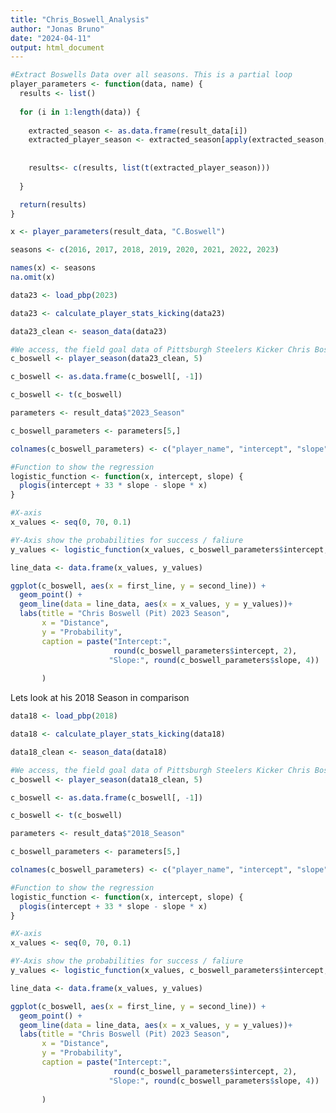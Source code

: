 ---
title: "Chris_Boswell_Analysis"
author: "Jonas Bruno"
date: "2024-04-11"
output: html_document
---

```{r}
#Extract Boswells Data over all seasons. This is a partial loop
player_parameters <- function(data, name) {
  results <- list()
  
  for (i in 1:length(data)) {
    
    extracted_season <- as.data.frame(result_data[i])
    extracted_player_season <- extracted_season[apply(extracted_season, 1, function(row) any(row == name)), ]
    
     
    results<- c(results, list(t(extracted_player_season)))
    
  }

  return(results)
}


```




```{r}
x <- player_parameters(result_data, "C.Boswell")

seasons <- c(2016, 2017, 2018, 2019, 2020, 2021, 2022, 2023)

names(x) <- seasons
na.omit(x)
```


```{r}	


data23 <- load_pbp(2023)

data23 <- calculate_player_stats_kicking(data23)

data23_clean <- season_data(data23)

#We access, the field goal data of Pittsburgh Steelers Kicker Chris Boswell
c_boswell <- player_season(data23_clean, 5)

c_boswell <- as.data.frame(c_boswell[, -1])

c_boswell <- t(c_boswell)

parameters <- result_data$"2023_Season"

c_boswell_parameters <- parameters[5,]

colnames(c_boswell_parameters) <- c("player_name", "intercept", "slope")

#Function to show the regression
logistic_function <- function(x, intercept, slope) {
  plogis(intercept + 33 * slope - slope * x)
}

#X-axis
x_values <- seq(0, 70, 0.1)

#Y-Axis show the probabilities for success / faliure
y_values <- logistic_function(x_values, c_boswell_parameters$intercept, c_boswell_parameters$slope)

line_data <- data.frame(x_values, y_values)

ggplot(c_boswell, aes(x = first_line, y = second_line)) +
  geom_point() +
  geom_line(data = line_data, aes(x = x_values, y = y_values))+
  labs(title = "Chris Boswell (Pit) 2023 Season",
       x = "Distance",
       y = "Probability",
       caption = paste("Intercept:",
                       round(c_boswell_parameters$intercept, 2),
                      "Slope:", round(c_boswell_parameters$slope, 4))
                        
       )


```


Lets look at his 2018 Season in comparison

```{r}


data18 <- load_pbp(2018)

data18 <- calculate_player_stats_kicking(data18)

data18_clean <- season_data(data18)

#We access, the field goal data of Pittsburgh Steelers Kicker Chris Boswell
c_boswell <- player_season(data18_clean, 5)

c_boswell <- as.data.frame(c_boswell[, -1])

c_boswell <- t(c_boswell)

parameters <- result_data$"2018_Season"

c_boswell_parameters <- parameters[5,]

colnames(c_boswell_parameters) <- c("player_name", "intercept", "slope")

#Function to show the regression
logistic_function <- function(x, intercept, slope) {
  plogis(intercept + 33 * slope - slope * x)
}

#X-axis
x_values <- seq(0, 70, 0.1)

#Y-Axis show the probabilities for success / faliure
y_values <- logistic_function(x_values, c_boswell_parameters$intercept, c_boswell_parameters$slope)

line_data <- data.frame(x_values, y_values)

ggplot(c_boswell, aes(x = first_line, y = second_line)) +
  geom_point() +
  geom_line(data = line_data, aes(x = x_values, y = y_values))+
  labs(title = "Chris Boswell (Pit) 2023 Season",
       x = "Distance",
       y = "Probability",
       caption = paste("Intercept:",
                       round(c_boswell_parameters$intercept, 2),
                      "Slope:", round(c_boswell_parameters$slope, 4))
                        
       )

```

